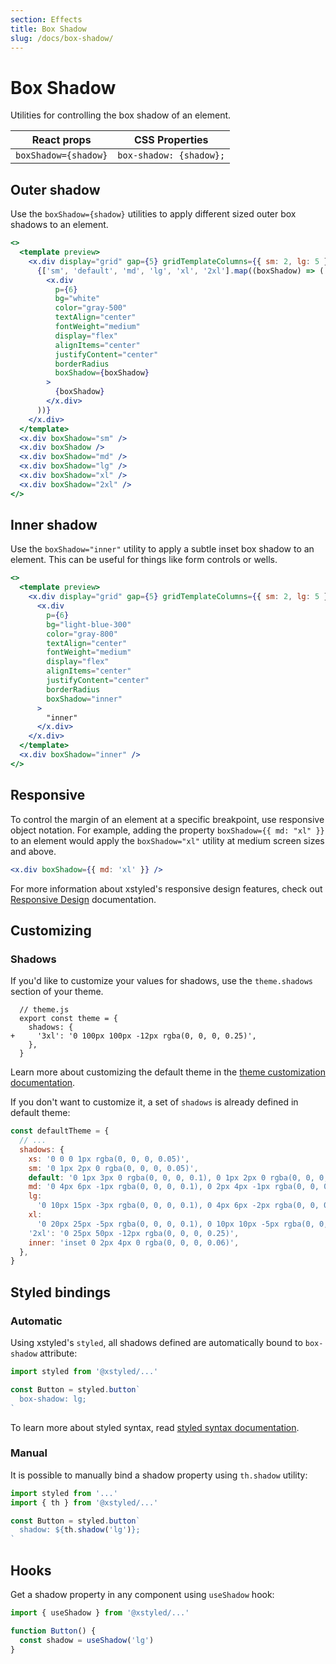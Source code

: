 ```yaml
---
section: Effects
title: Box Shadow
slug: /docs/box-shadow/
---
```


# Box Shadow

Utilities for controlling the box shadow of an element.

<carbon-ad />

| React props          | CSS Properties          |
| -------------------- | ----------------------- |
| `boxShadow={shadow}` | `box-shadow: {shadow};` |

## Outer shadow

Use the `boxShadow={shadow}` utilities to apply different sized outer box shadows to an element.

```jsx preview color=amber
<>
  <template preview>
    <x.div display="grid" gap={5} gridTemplateColumns={{ sm: 2, lg: 5 }} p={3}>
      {['sm', 'default', 'md', 'lg', 'xl', '2xl'].map((boxShadow) => (
        <x.div
          p={6}
          bg="white"
          color="gray-500"
          textAlign="center"
          fontWeight="medium"
          display="flex"
          alignItems="center"
          justifyContent="center"
          borderRadius
          boxShadow={boxShadow}
        >
          {boxShadow}
        </x.div>
      ))}
    </x.div>
  </template>
  <x.div boxShadow="sm" />
  <x.div boxShadow />
  <x.div boxShadow="md" />
  <x.div boxShadow="lg" />
  <x.div boxShadow="xl" />
  <x.div boxShadow="2xl" />
</>
```

## Inner shadow

Use the `boxShadow="inner"` utility to apply a subtle inset box shadow to an element. This can be useful for things like form controls or wells.

```jsx preview color=light-blue
<>
  <template preview>
    <x.div display="grid" gap={5} gridTemplateColumns={{ sm: 2, lg: 5 }} p={3}>
      <x.div
        p={6}
        bg="light-blue-300"
        color="gray-800"
        textAlign="center"
        fontWeight="medium"
        display="flex"
        alignItems="center"
        justifyContent="center"
        borderRadius
        boxShadow="inner"
      >
        "inner"
      </x.div>
    </x.div>
  </template>
  <x.div boxShadow="inner" />
</>
```

## Responsive

To control the margin of an element at a specific breakpoint, use responsive object notation. For example, adding the property `boxShadow={{ md: "xl" }}` to an element would apply the `boxShadow="xl"` utility at medium screen sizes and above.

```jsx
<x.div boxShadow={{ md: 'xl' }} />
```

For more information about xstyled's responsive design features, check out [Responsive Design](/docs/responsive-design/) documentation.

## Customizing

### Shadows

If you'd like to customize your values for shadows, use the `theme.shadows` section of your theme.

```diffjs
  // theme.js
  export const theme = {
    shadows: {
+     '3xl': '0 100px 100px -12px rgba(0, 0, 0, 0.25)',
    },
  }
```

Learn more about customizing the default theme in the [theme customization documentation](/docs/theme/).

If you don't want to customize it, a set of `shadows` is already defined in default theme:

```js
const defaultTheme = {
  // ...
  shadows: {
    xs: '0 0 0 1px rgba(0, 0, 0, 0.05)',
    sm: '0 1px 2px 0 rgba(0, 0, 0, 0.05)',
    default: '0 1px 3px 0 rgba(0, 0, 0, 0.1), 0 1px 2px 0 rgba(0, 0, 0, 0.06)',
    md: '0 4px 6px -1px rgba(0, 0, 0, 0.1), 0 2px 4px -1px rgba(0, 0, 0, 0.06)',
    lg:
      '0 10px 15px -3px rgba(0, 0, 0, 0.1), 0 4px 6px -2px rgba(0, 0, 0, 0.05)',
    xl:
      '0 20px 25px -5px rgba(0, 0, 0, 0.1), 0 10px 10px -5px rgba(0, 0, 0, 0.04)',
    '2xl': '0 25px 50px -12px rgba(0, 0, 0, 0.25)',
    inner: 'inset 0 2px 4px 0 rgba(0, 0, 0, 0.06)',
  },
}
```

## Styled bindings

### Automatic

Using xstyled's `styled`, all shadows defined are automatically bound to `box-shadow` attribute:

```js
import styled from '@xstyled/...'

const Button = styled.button`
  box-shadow: lg;
`
```

To learn more about styled syntax, read [styled syntax documentation](/docs/enhanced-styled-components/).

### Manual

It is possible to manually bind a shadow property using `th.shadow` utility:

```js
import styled from '...'
import { th } from '@xstyled/...'

const Button = styled.button`
  shadow: ${th.shadow('lg')};
`
```

## Hooks

Get a shadow property in any component using `useShadow` hook:

```js
import { useShadow } from '@xstyled/...'

function Button() {
  const shadow = useShadow('lg')
}
```
